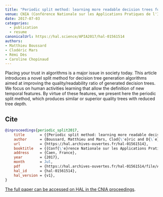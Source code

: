 ```yaml
---
title: "Periodic split method: learning more readable decision trees for human activities"
venue: CNIA (Conférence Nationale sur les Applications Pratiques de l'Intelligence Artificielle), Caen, France
date: 2017-07-03
categories:
  - publication
  - resume
canonicalUrl: https://hal.science/APIA2017/hal-01561514
authors:
- Matthieu Boussard
- Clodéric Mars
- Rémi Dès
- Caroline Chopinaud
---
```


Placing your trust in algorithms is a major issue in society today. This article introduces a novel split method for decision tree generation algorithms aimed at improving the quality/readability ratio of generated decision trees. We focus on human activities learning that allow the definition of new temporal features. By virtue of these features, we present here the periodic split method, which produces similar or superior quality trees with reduced tree depth.

## Cite

```bibtex
@inproceedings{periodic_split2017,
    title       = {{Periodic split method: learning more readable decision trees for human activities }},
    author      = {Boussard, Matthieu and Mars, Clod{\'e}ric and D{\`e}s, R{\'e}mi and Chopinaud, Caroline},
    url         = {https://hal.archives-ouvertes.fr/hal-01561514},
    booktitle   = {{Conf{\'e}rence Nationale sur les Applications Pratiques de l'Intelligence Artificielle}},
    address     = {Caen, France},
    year        = {2017},
    month       = Jul,
    pdf         = {https://hal.archives-ouvertes.fr/hal-01561514/file/APIA_2017_paper_18.pdf},
    hal_id      = {hal-01561514},
    hal_version = {v1},
}
```

[The full paper can be accessed on HAL in the CNIA proceedings](https://hal.science/APIA2017/hal-01561514).
